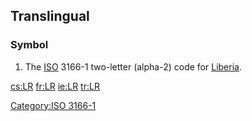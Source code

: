 {{also|Lr|.lr}}
==Translingual==
===Symbol===
{{infl|mul|symbol}}
# The [[ISO]] 3166-1 two-letter (alpha-2) code for [[Liberia]].

[[Category:ISO 3166-1]]

[[cs:LR]]
[[fr:LR]]
[[ie:LR]]
[[tr:LR]]